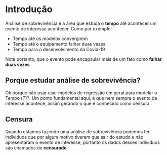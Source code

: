 # Introdução


Análise de sobrevivência é a área que estuda o **tempo** até acontecer um evento de interesse acontecer. Como por exemplo:

* Tempo até os modelos convergirem
* Tempo até o equipamento falhar duas vezes
* Tempo para o desenvolvimento da Covid-19

Note portanto, que o evento pode encapsular mais de um fato como  **falhar duas vezes**



## Porque estudar análise de sobrevivência?
Ok porque não usar usar modelos de regressão em geral para modelar o Tempo (*T*)?. Um ponto fundamental aqui, é que nem sempre o evento de interesse acontece, assim gerando o que é conhecido como censura

## Censura
Quando estamos fazendo uma análise de sobrevivência podemos ter indíviduos que por algum motivo tiveram que sair do estudo e não apresentaram o evento de interesse, portanto os dados desses indivíduos são chamados de **censurado**
